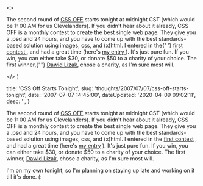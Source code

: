 

  <>
    <p>
      The second round of <a href="http://cssoff.com">CSS OFF</a> starts tonight
      at midnight CST (which would be 1: 00 AM for us Clevelanders). If you
      didn't hear about it already, CSS OFF is a monthly contest to create the
      best single web page. They give you a .psd and 24 hours, and you have to
      come up with the best standards-based solution using images, css, and
      (x)html. I entered in the{' '}
      <a href="http://cssoff.com/2007/06/14/and-the-winner-is-dawid-lizak/">
        first contest
      </a>
      , and had a great time (here's <a href="http://cssoff.com/entries/jabroni/07-0602-156am-danott/index.html">
        my entry
      </a>
      ). It's just pure fun. If you win, you can either take $30, or donate $50
      to a charity of your choice. The first winner,{' '}
      <a href="http://www.lizak.pl/">Dawid Lizak</a>, chose a charity, as I'm
      sure most will.
    </p>
  </>
)


  title: 'CSS Off Starts Tonight',
  slug: 'thoughts/2007/07/07/css-off-starts-tonight',
  date: '2007-07-07 14:45:00',
  dateUpdated: '2020-04-09 09:02:11',
  desc: '',
}

The second round of [CSS OFF](http://cssoff.com) starts tonight at midnight CST (which would be 1: 00 AM for us Clevelanders). If you didn't hear about it already, CSS OFF is a monthly contest to create the best single web page. They give you a .psd and 24 hours, and you have to come up with the best standards-based solution using images, css, and (x)html. I entered in the [first contest](http://cssoff.com/2007/06/14/and-the-winner-is-dawid-lizak/) , and had a great time (here's [my entry](http://cssoff.com/entries/jabroni/07-0602-156am-danott/index.html) ). It's just pure fun. If you win, you can either take $30, or donate $50 to a charity of your choice. The first winner, [Dawid Lizak](http://www.lizak.pl/), chose a charity, as I'm sure most will.

I'm on my own tonight, so I'm planning on staying up late and working on it till it's done. (:
